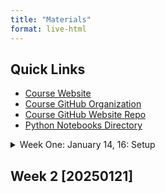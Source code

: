 ```yaml
---
title: "Materials"
format: live-html
---
```


## Quick Links

- [Course Website](https://allegheny-college-cmpsc-105-spring-2025.github.io/site/)
- [Course GitHub Organization](https://github.com/allegheny-college-cmpsc-105-spring-2025)
- [Course GitHub Website Repo](https://github.com/allegheny-college-cmpsc-105-spring-2025/site)
- [Python Notebooks Directory](https://github.com/allegheny-college-cmpsc-105-spring-2025/site/tree/main/code)

<details>
<summary>Week One: January 14, 16: Setup</summary>

```.markdown
```

```pyodide

```

setup notebook [in repo](https://github.com/allegheny-college-cmpsc-105-spring-2025/site/blob/main/code/temp.ipynb), [in site](code/temp.ipynb)

</details>

## Week 2 [20250121]

```.markdown
```
